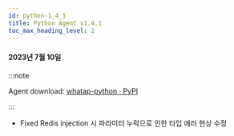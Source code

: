 ```yaml
---
id: python-1_4_1
title: Python Agent v1.4.1
toc_max_heading_level: 2
---
```


#### 2023년 7월 10일

:::note

Agent download: [whatap-python · PyPI](https://pypi.org/project/whatap-python/1.4.1/)

:::

- <Status>Fixed</Status> Redis injection 시 파라미터 누락으로 인한 타입 에러 현상 수정
